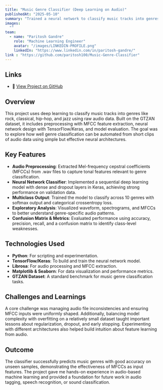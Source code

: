 ```yaml
---
title: "Music Genre Classifier (Deep Learning on Audio)"
publishedAt: "2025-05-10"
summary: "Trained a neural network to classify music tracks into genres using audio features extracted from the GTZAN dataset. This project covers end-to-end ML workflow including preprocessing, model building, and evaluation."
images:
  ""
team:
  - name: "Paritosh Gandre"
    role: "Machine Learning Engineer"
    avatar: "/images/LINKEDIN-PROFILE.png"
    linkedIn: "https://www.linkedin.com/in/paritosh-gandre/"
link : "https://github.com/paritosh100/Music-Genre-Classifier"
---
```

## Links

- 🔗 [View Project on GitHub](https://github.com/paritosh100/Music-Genre-Classifier)

## Overview

This project uses deep learning to classify music tracks into genres like rock, classical, hip-hop, and jazz using raw audio data. Built on the GTZAN dataset, it includes preprocessing with MFCC feature extraction, neural network design with TensorFlow/Keras, and model evaluation. The goal was to explore how well genre classification can be automated from short clips of audio data using simple but effective neural architectures.

## Key Features

- **Audio Preprocessing**: Extracted Mel-frequency cepstral coefficients (MFCCs) from .wav files to capture tonal features relevant to genre classification.
- **Neural Network Classifier**: Implemented a sequential deep learning model with dense and dropout layers in Keras, achieving strong performance on validation data.
- **Multiclass Output**: Trained the model to classify across 10 genres with softmax output and categorical crossentropy loss.
- **Exploratory Analysis**: Visualized waveform, spectrograms, and MFCCs to better understand genre-specific audio patterns.
- **Confusion Matrix & Metrics**: Evaluated performance using accuracy, precision, recall, and a confusion matrix to identify class-level weaknesses.

## Technologies Used

- **Python**: For scripting and experimentation.
- **TensorFlow/Keras**: To build and train the neural network model.
- **Librosa**: For audio processing and MFCC extraction.
- **Matplotlib & Seaborn**: For data visualization and performance metrics.
- **GTZAN Dataset**: A standard benchmark for music genre classification tasks.

## Challenges and Learnings

A core challenge was managing audio file inconsistencies and ensuring MFCC inputs were uniformly shaped. Additionally, balancing model complexity with overfitting on a relatively small dataset taught important lessons about regularization, dropout, and early stopping. Experimenting with different architectures also helped build intuition about feature learning from audio.

## Outcome

The classifier successfully predicts music genres with good accuracy on unseen samples, demonstrating the effectiveness of MFCCs as input features. The project gave me hands-on experience in audio-based machine learning and provided a foundation for future work in audio tagging, speech recognition, or sound classification.


